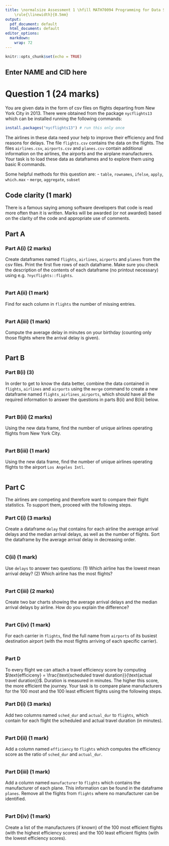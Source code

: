 ```yaml
---
title: \normalsize Assessment 1 \hfill MATH70094 Programming for Data Science \hfill Autumn 2025
    \rule{\linewidth}{0.5mm}
output:
  pdf_document: default
  html_document: default
editor_options:
  markdown:
    wrap: 72
---
```


```r
knitr::opts_chunk$set(echo = TRUE)
```

## Enter NAME and CID here


# Question 1 (24 marks)

You are given data in the form of csv files on flights departing from New York City in 2013. There were obtained from the package `nycflights13` which can be installed running the following commands:

```r
install.packages("nycflights13") # run this only once
```

The airlines in these data need your help to improve their efficiency and find reasons for delays. The file `flights.csv` contains the data on the flights. The files `airlines.csv`, `airports.csv` and `planes.csv` contain additional information on the airlines, the airports and the airplane manufacturers. Your task is to load these data as dataframes and to explore them using basic R commands.  

Some helpful methods for this question are:
- `table`, `rownames`, `ifelse`, `apply`, `which.max`
- `merge`, `aggregate`, `subset`

## Code clarity (1 mark)

There is a famous saying among software developers that code is read
more often than it is written. Marks will be awarded (or not awarded)
based on the clarity of the code and appropriate use of comments.

## Part A 

### Part A(i) (2 marks)

Create dataframes named `flights`, `airlines`, `airports` and `planes` from the csv files. Print the first five rows of each dataframe. Make sure you check the description of the contents of each dataframe (no printout necessary) using e.g. `?nycflights::flights`. 

```r

```


### Part A(ii) (1 mark)

Find for each column in `flights` the number of missing entries.

```r

```

### Part A(iii) (1 mark)

Compute the average delay in minutes on your birthday (counting only those flights where the arrival delay is given).

```r

```


## Part B

### Part B(i) (3)

In order to get to know the data better, combine the data contained in `flights`, `airlines` and `airports` using the `merge` command to create a new dataframe named `flights_airlines_airports`, which should have all the required information to answer the questions in parts B(ii) and B(iii) below.

```r

```

### Part B(ii) (2 marks)

Using the new data frame, find the number of unique airlines operating flights from New York City.

```r

```

### Part B(iii) (1 mark)

Using the new data frame, find the number of unique airlines operating flights to the airport `Los Angeles Intl`.

```r

```

## Part C

The airlines are competing and therefore want to compare their flight statistics. To support them, proceed with the following steps.

### Part C(i) (3 marks)

Create a dataframe `delay` that contains for each airline the average arrival delays and the median arrival delays, as well as the number of flights. Sort the dataframe by the average arrival delay in decreasing order. 

```r

```

### C(ii) (1 mark)

Use `delays` to answer two questions: (1) Which airline has the lowest mean arrival delay? (2) Which airline has the most flights?

```r

```

### Part C(iii) (2 marks)

Create two bar charts showing the average arrival delays and the median arrival delays by airline. How do you explain the difference?

```r

```

### Part C(iv) (1 mark)

For each carrier in `flights`, find the full name from `airports` of its busiest destination airport (with the most flights arriving of each specific carrier).

```r

```


### Part D

To every flight we can attach a travel efficiency score by computing $\text{efficiceny} = \frac{\text{scheduled travel duration}}{\text{actual travel duration}}$. Duration is measured in minutes. The higher this score, the more efficient the journey. Your task is to compare plane manufacturers for the 100 most and the 100 least efficient flights using the following steps.

### Part D(i) (3 marks)

Add two columns named `sched_dur` and `actual_dur` to `flights`, which contain for each flight the scheduled and actual travel duration (in minutes).

```r

```

### Part D(ii) (1 mark)

Add a column named `efficiency` to `flights` which computes the efficiency score as the ratio of `sched_dur` and `actual_dur`. 

```r
```

### Part D(iii) (1 mark)

Add a column named `manufacturer` to `flights` which contains the manufacturer of each plane. This information can be found in the dataframe `planes`. Remove all the flights from `flights` where no manufacturer can be identified.

```r

```

### Part D(iv) (1 mark)

Create a list of the manufacturers (if known) of the 100 most efficient flights (with the highest efficiency scores) and the 100 least efficient flights (with the lowest efficiency scores).

```r

```